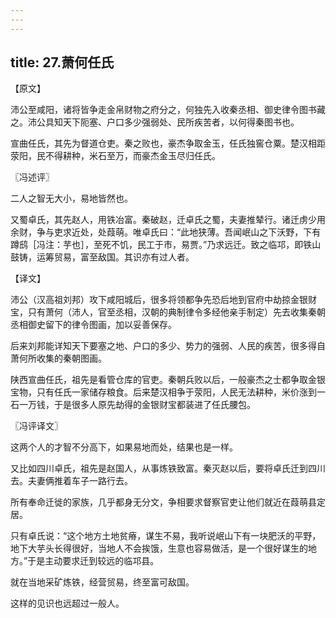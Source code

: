 ```yaml
---
---
---
```

title: 27.萧何任氏
---



【原文】

沛公至咸阳，诸将皆争走金帛财物之府分之，何独先入收秦丞相、御史律令图书藏之。沛公具知天下阨塞、户口多少强弱处、民所疾苦者，以何得秦图书也。

宣曲任氏，其先为督道仓吏。秦之败也，豪杰争取金玉，任氏独窖仓粟。楚汉相距荥阳，民不得耕种，米石至万，而豪杰金玉尽归任氏。

〖冯述评〗

二人之智无大小，易地皆然也。

又蜀卓氏，其先赵人，用铁冶富。秦破赵，迁卓氏之蜀，夫妻推辇行。诸迁虏少用余财，争与吏求近处，处葭萌。唯卓氏曰：“此地狭薄。吾闻岷山之下沃野，下有蹲鸱［冯注：芋也］，至死不饥，民工于市，易贾。”乃求远迁。致之临邛，即铁山鼓铸，运筹贸易，富至敌国。其识亦有过人者。

【译文】

沛公（汉高祖刘邦）攻下咸阳城后，很多将领都争先恐后地到官府中劫掠金银财宝，只有萧何（沛人，官至丞相，汉朝的典制律令多经他亲手制定）先去收集秦朝丞相御史留下的律令图画，加以妥善保存。

后来刘邦能详知天下要塞之地、户口的多少、势力的强弱、人民的疾苦，很多得自萧何所收集的秦朝图画。

陕西宣曲任氏，祖先是看管仓库的官吏。秦朝兵败以后，一般豪杰之士都争取金银宝物，只有任氏一家储存粮食。后来楚汉相争于荥阳，人民无法耕种，米价涨到一石一万钱，于是很多人原先劫得的金银财宝都装进了任氏腰包。

〖冯评译文〗

这两个人的才智不分高下，如果易地而处，结果也是一样。

又比如四川卓氏，祖先是赵国人，从事炼铁致富。秦灭赵以后，要将卓氏迁到四川去。夫妻俩推着车子一路行去。

所有奉命迁徙的家族，几乎都身无分文，争相要求督察官吏让他们就近在葭萌县定居。

只有卓氏说：“这个地方土地贫瘠，谋生不易，我听说岷山下有一块肥沃的平野，地下大芋头长得很好，当地人不会挨饿，生意也容易做活，是一个很好谋生的地方。”于是主动要求迁到较远的临邛县。

就在当地采矿炼铁，经营贸易，终至富可敌国。

这样的见识也远超过一般人。